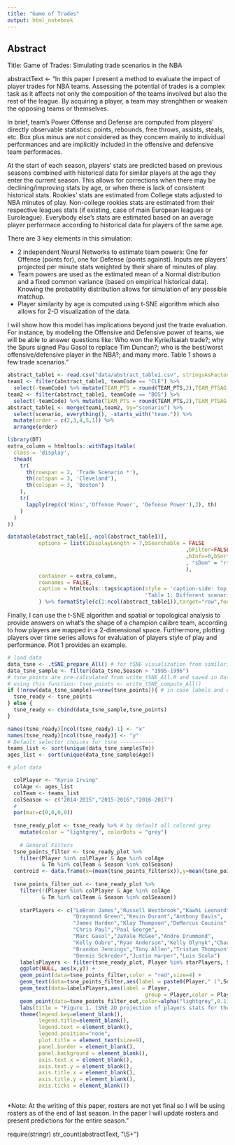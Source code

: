 ```yaml
---
title: "Game of Trades"
output: html_notebook
---
```


## Abstract

Title: Game of Trades: Simulating trade scenarios in the NBA

abstractText <- "In this paper I present a method to evaluate the impact of player trades for NBA teams. Assessing the potential of trades is a complex task as it affects not only the composition of the teams involved but also the rest of the league. By acquiring a player, a team may strenghthen or weaken the opposing teams or themselves.

In brief, team's Power Offense and Defense are computed from players' directly observable statistics: points, rebounds, free throws, assists, steals, etc. Box plus minus are not considered as they concern mainly to individual performances and are implicitly included in the offensive and defensive team performaces.

At the start of each season, players' stats are predicted based on previous seasons combined with historical data for similar players at the age they enter the current season. This allows for corrections when there may be declining/improving stats by age, or when there is lack of consistent historical stats. Rookies' stats are estimated from College stats adjusted to NBA minutes of play. Non-college rookies stats are estimated from their respective leagues stats (if existing, case of main European leagues or Euroleague). Everybody else's stats are estimated based on an average player performace according to historical data for players of the same age. 

There are 3 key elements in this simulation:

- 2 independent Neural Networks to estimate team powers: One for Offense (points for), one for Defense (points against). Inputs are players' projected per minute stats weighted by their share of minutes of play.
- Team powers are used as the estimated mean of a Normal distribution and a fixed common variance (based on empirical historical data). Knowing the probability distribution allows for simulation of any possible matchup. 
- Player similarity by age is computed using t-SNE algorithm which also allows for 2-D visualization of the data.

I will show how this model has implications beyond just the trade evaluation. For instance, by modeling the Offensive and Defensive power of teams, we will be able to answer questions like: Who won the Kyrie/Isaiah trade?; why the Spurs signed Pau Gasol to replace Tim Duncan?; who is the best/worst offensive/defensive player in the NBA?; and many more. Table 1 shows a few trade scenarios."

```r
abstract_table1 <- read.csv("data/abstract_table1.csv", stringsAsFactors = FALSE)
team1 <- filter(abstract_table1, teamCode == "CLE") %>% 
  select(-teamCode) %>% mutate(TEAM_PTS = round(TEAM_PTS,2),TEAM_PTSAG = round(TEAM_PTSAG,2), win = round(win,2))
team2 <- filter(abstract_table1, teamCode == "BOS") %>% 
  select(-teamCode) %>% mutate(TEAM_PTS = round(TEAM_PTS,2),TEAM_PTSAG = round(TEAM_PTSAG,2), win = round(win,2))
abstract_table1 <- merge(team1,team2, by="scenario") %>% 
  select(scenario, everything(), -starts_with("team.")) %>%
  mutate(order = c(2,3,4,5,1)) %>%
  arrange(order)

library(DT)
extra_column = htmltools::withTags(table(
  class = 'display',
  thead(
    tr(
      th(rowspan = 2, 'Trade Scenario *'), 
      th(colspan = 3, 'Cleveland'),
      th(colspan = 3, 'Boston')
    ),
    tr(
      lapply(rep(c('Wins','Offense Power', 'Defense Power'),2), th)
    )
  )
))

datatable(abstract_table1[,-ncol(abstract_table1)], 
          options = list(iDisplayLength = 7,bSearchable = FALSE
                                                         ,bFilter=FALSE,bPaginate=FALSE,bAutoWidth=TRUE
                                                         ,bInfo=0,bSort=0
                                                         , "sDom" = "rt"
                                                         ),
          container = extra_column,
          rownames = FALSE,
          caption = htmltools::tags$caption(style = 'caption-side: top; text-align: left; font-size: 90%',
                                            'Table 1: Different scenarios involving the Kyrie Irving - Isaiah Thomas trade this summer. Wins are averaged over 1,000 simulation runs')
          ) %>% formatStyle(c(1:ncol(abstract_table1)),target="row",fontWeight = '60%',lineHeight = '90%')
```

Finally, I can use the t-SNE algorithm and spatial or topological analysis to provide answers on what's the shape of a champion calibre team, according to how players are mapped in a 2-dimensional space. Furthermore, plotting players over time series allows for evaluation of players style of play and performance. Plot 1 provides an example.

```r

# load data
data_tsne <- .tSNE_prepare_All() # for tSNE visualization from similarityFunctions.R
data_tsne_sample <- filter(data_tsne,Season > "1995-1996")
# tsne_points are pre-calculated from write_tSNE_All.R and saved in data/ directory
# using this function: tsne_points <- write_tSNE_compute_All()
if (!nrow(data_tsne_sample)==nrow(tsne_points)){ # in case labels and coordinates have different sizes
  tsne_ready <- tsne_points
} else {
  tsne_ready <- cbind(data_tsne_sample,tsne_points)
}

names(tsne_ready)[ncol(tsne_ready)-1] <- "x"
names(tsne_ready)[ncol(tsne_ready)] <- "y"
# Default selector choices for tsne -----------
teams_list <- sort(unique(data_tsne_sample$Tm))
ages_list <- sort(unique(data_tsne_sample$Age))

# plot data

  colPlayer <- "Kyrie Irving"
  colAge <- ages_list
  colTeam <- teams_list
  colSeason <- c("2014-2015","2015-2016","2016-2017")
  #
  par(mar=c(0,0,0,0))
    
  tsne_ready_plot <- tsne_ready %>% # by default all colored grey
    mutate(color = "lightgrey", colorDots = "grey")
   
    # General Filters
  tsne_points_filter <- tsne_ready_plot %>%
    filter(Player %in% colPlayer & Age %in% colAge
           & Tm %in% colTeam & Season %in% colSeason)
  centroid <- data.frame(x=(mean(tsne_points_filter$x)),y=mean(tsne_points_filter$y))
  
  tsne_points_filter_out <- tsne_ready_plot %>%
    filter(!(Player %in% colPlayer & Age %in% colAge
           & Tm %in% colTeam & Season %in% colSeason))
      
    starPlayers <- c("LeBron James","Russell Westbrook","Kawhi Leonard","Stephen Curry",
                     "Draymond Green","Kevin Durant","Anthony Davis",
                     "James Harden","Klay Thompson","DeMarcus Cousins",
                     "Chris Paul","Paul George",
                     "Marc Gasol","JaVale McGee","Andre Drummond",
                     "Kelly Oubre","Ryan Anderson","Kelly Olynyk","Channing Frye",
                     "Brandon Jennings","Tony Allen","Tristan Thompson","Ian Mahinmi",
                     "Dennis Schroder","Justin Harper","Luis Scola")
    labelsPlayers <- filter(tsne_ready_plot, Player %in% starPlayers, Season == "2016-2017")
    ggplot(NULL, aes(x,y)) +  
    geom_point(data=tsne_points_filter,color = "red",size=4) +
    geom_text(data=tsne_points_filter,aes(label = paste0(Player," (",Season,")")),size=3) +
    geom_text(data=labelsPlayers,aes(label = Player,
                                            group = Player,color = Player), size=3) +  
    geom_point(data=tsne_points_filter_out,color=alpha("lightgrey",0.1)) +
    labs(title = "Figure 1. tSNE 2D projection of players stats for the past 20 seasons. Highlighted players correspond to 2016-2017 season. \nVisually, Kyrie is moving away from star players towards a region of secondary stars/3-point shooters. The closest players to \nKyrie last season were C.J. McCollum and Bradley Beal, both sidekicks to Damian Lillard and John Wall respectively. This could \nexplain Kyrie’s move out of Cleveland and LeBron’s shadow in search of a protagonist role.", size=2) +
    theme(legend.key=element_blank(),
          legend.title=element_blank(),
          legend.text = element_blank(),
          legend.position="none",
          plot.title = element_text(size=9),
          panel.border = element_blank(),
          panel.background = element_blank(),
          axis.text.x = element_blank(),
          axis.text.y = element_blank(),
          axis.title.x = element_blank(),
          axis.title.y = element_blank(),
          axis.ticks = element_blank())
    
```



*Note: At the writing of this paper, rosters are not yet final so I will be using rosters as of the end of last season. In the paper I will update rosters and present predictions for the entire season."


require(stringr)
str_count(abstractText, "\\S+")


